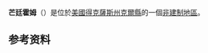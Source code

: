 {{Infobox settlement
|official_name            = 芒廷霍姆
|settlement_type          = [[非建制地區|非建制地區]]
|nickname                 =
|motto                    =

<!-- Images -->
|image_skyline            =
|imagesize                =
|image_caption            =
|image_flag               =
|image_seal               =

<!-- Maps -->
|image_map                =
|mapsize                  =
|map_caption              =
|image_map1               =
|mapsize1                 =
|map_caption1             =

<!-- Location -->
|coordinates_region       = US-TX
|subdivision_type         = [[國家|國家]]
|subdivision_type1        = [[州|州]]
|subdivision_type2        = [[縣|縣]]
|subdivision_name         = [[美國|美國]]
|subdivision_name1        = [[得克薩斯州|得克薩斯州]]
|subdivision_name2        = [[克爾縣|克爾縣]]

<!-- Government -->
|government_footnotes     =
|government_type          =
|leader_title             =
|leader_name              =
|leader_title1            =
|leader_name1             =
|established_title        =
|established_date         =

<!-- Area -->
|unit_pref  =  Imperial
|area_footnotes           =
|area_magnitude           =
|area_total_km2           =
|area_land_km2            =
|area_water_km2           =
|area_total_sq_mi         =
|area_land_sq_mi          =
|area_water_sq_mi         =
<!-- Population -->
|population_as_of         = [[United_States_Census,_2000|2000]]
|population_footnotes     =
|population_total         = 96
|population_density_km2   =
|population_density_sq_mi =

<!-- General information -->
|timezone                 = [[北美中部時區|北美中部時區]]
|utc_offset               = -6
|timezone_DST             = CDT
|utc_offset_DST           = -5
|elevation_footnotes      =
|elevation_m              = 582
|elevation_ft             = 1909
|coordinates_display      = inline,title
|latd =30  |latm =10  |lats =29  |latNS =N
|longd =99  |longm =22 | longs =49  |longEW =W

<!-- Area/postal codes & others -->
|postal_code_type         = [[美國郵區編號|美國郵區編號]]
|postal_code              =
|area_code                = 830
|blank_name               = [[聯邦資料處理標準|聯邦資料處理標準]]
|blank_info               = 48-49620<ref name="GR2">{{cite web|url=http://factfinder2.census.gov|publisher=[[United_States_Census_Bureau|United States Census Bureau]]|accessdate=2008-01-31|title=American FactFinder|archive-date=2013-09-11|archive-url=https://web.archive.org/web/20130911234518/http://factfinder2.census.gov/|dead-url=no}}</ref>
|blank1_name              = [[地名信息系統|地名信息系統]] feature ID
|blank1_info              = 1342167<ref name="GR3">{{cite web|url=http://geonames.usgs.gov|accessdate=2008-01-31|title=US Board on Geographic Names|publisher=[[United_States_Geological_Survey|United States Geological Survey]]|date=2007-10-25|archive-date=2012-02-04|archive-url=https://web.archive.org/web/20120204035720/http://geonames.usgs.gov/|dead-url=no}}</ref>
|website                  =
|footnotes                =
}}
'''芒廷霍姆'''（{{lang-en|Mountain Home}}）是位於[[美國|美國]][[得克薩斯州|得克薩斯州]][[克爾縣|克爾縣]]的一個[[非建制地區|非建制地區]]。

==参考资料==
{{reflist}}